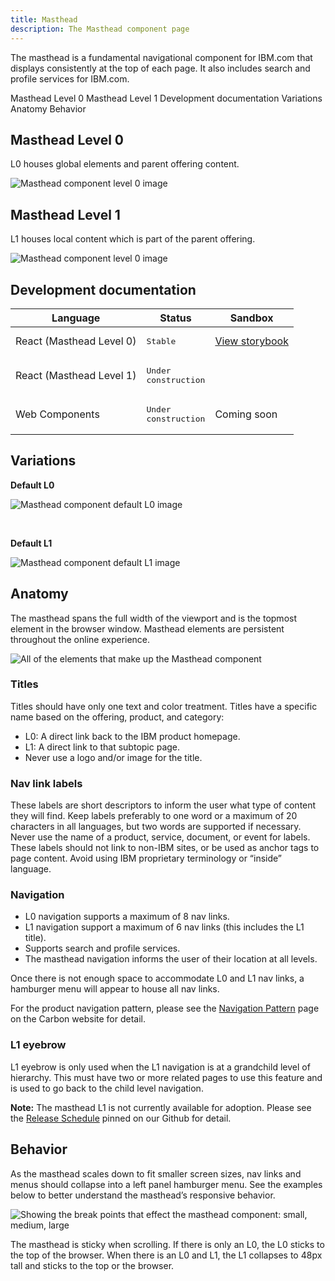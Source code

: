 ```yaml
---
title: Masthead
description: The Masthead component page
---
```


<PageDescription>

The masthead is a fundamental navigational component for IBM.com that displays consistently at the top of each page. It also includes search and profile services for IBM.com. 

</PageDescription>

<AnchorLinks>

<AnchorLink>Masthead Level 0</AnchorLink>
<AnchorLink>Masthead Level 1</AnchorLink>
<AnchorLink>Development documentation</AnchorLink>
<AnchorLink>Variations</AnchorLink>
<AnchorLink>Anatomy</AnchorLink>
<AnchorLink>Behavior</AnchorLink>

</AnchorLinks>

## Masthead Level 0
L0 houses global elements and parent offering content. 

![Masthead component level 0 image](../../images/component/masthead/Masthead_Demo_L0.jpg)

## Masthead Level 1
L1 houses local content which is part of the parent offering. 

![Masthead component level 0 image](../../images/component/masthead/Masthead_Demo_L1.jpg)


## Development documentation

| Language      | Status        | Sandbox                                                                              |
| ------------- | -----------   | ------------------------------------------------------------------------             |
| React (Masthead Level 0)        | <div><span class="bx--tag bx--tag--green"><pre>Stable</pre></span></div>        | [View storybook](https://ibmdotcom-react.mybluemix.net/?path=/story/components-masthead--default)     |
| React (Masthead Level 1)        | <span class="bx--tag bx--tag--cool-gray"><pre>Under construction</pre></span>        | |
| Web Components       | <div><span class="bx--tag bx--tag--cool-gray"><pre>Under construction</pre></span></div>  | Coming soon |

## Variations

**Default L0**

![Masthead component default L0 image](../../images/component/masthead/Masthead_L0_Variations.jpg)

<br/>

**Default L1**

![Masthead component default L1 image](../../images/component/masthead/Masthead_L1_Variations.jpg)




## Anatomy
The masthead spans the full width of the viewport and is the topmost element in the browser window. Masthead elements are persistent throughout the online experience. 

![All of the elements that make up the Masthead component](../../images/component/masthead/Masthead_Anatomy.jpg)

### Titles 

Titles should have only one text and color treatment. Titles have a specific name based on the offering, product, and category:

- L0: A direct link back to the IBM product homepage.
- L1: A direct link to that subtopic page.
- Never use a logo and/or image for the title.

### Nav link labels
These labels are short descriptors to inform the user what type of content they will find. Keep labels preferably to one word or a maximum of 20 characters in all languages, but two words are supported if necessary. Never use the name of a product, service, document, or event for labels. These labels should not link to non-IBM sites, or be used as anchor tags to page content. Avoid using IBM proprietary terminology or “inside” language. 

### Navigation

* L0 navigation supports a maximum of 8 nav links. 
* L1 navigation support a maximum of 6 nav links (this includes the L1 title). 
* Supports search and profile services.
* The masthead navigation informs the user of their location at all levels.
    
Once there is not enough space to accommodate L0 and L1 nav links, a hamburger menu will appear to house all nav links. 

For the product navigation pattern, please see the [Navigation Pattern](https://www.carbondesignsystem.com/experimental/navigation-pattern) page on the Carbon website for detail. 

### L1 eyebrow 
L1 eyebrow is only used when the L1 navigation is at a grandchild level of hierarchy. This must have two or more related pages to use this feature and is used to go back to the child level navigation.  

**Note:** The masthead L1 is not currently available for adoption. Please see the [Release Schedule](https://github.com/carbon-design-system/ibm-dotcom-library/issues) pinned on our Github for detail.

## Behavior 
As the masthead scales down to fit smaller screen sizes, nav links and menus should collapse into a left panel hamburger menu. See the examples below to better understand the masthead’s responsive behavior. 

![Showing the break points that effect the masthead component: small, medium, large](../../images/component/masthead/Masthead_Behavior.jpg)

The masthead is sticky when scrolling. If there is only an L0, the L0 sticks to the top of the browser. When there is an L0 and L1, the L1 collapses to 48px tall and sticks to the top or the browser.
